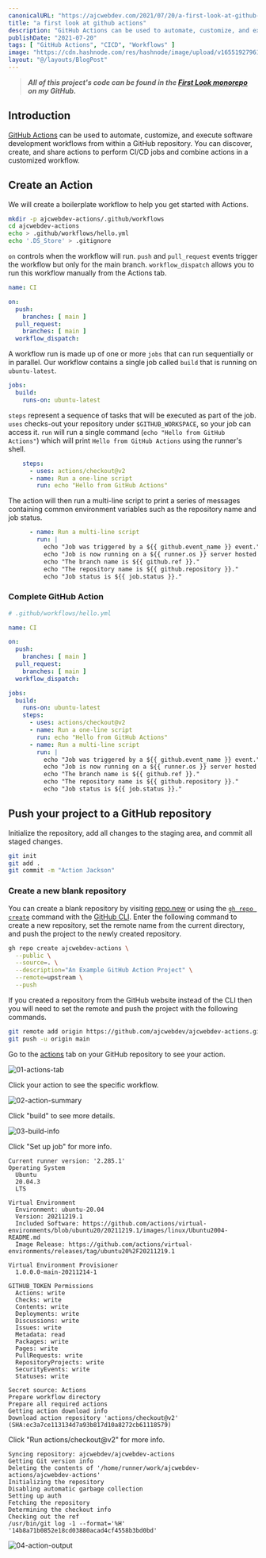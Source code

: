 ```yaml
---
canonicalURL: "https://ajcwebdev.com/2021/07/20/a-first-look-at-github-actions"
title: "a first look at github actions"
description: "GitHub Actions can be used to automate, customize, and execute software development workflows from within a GitHub repository."
publishDate: "2021-07-20"
tags: [ "GitHub Actions", "CICD", "Workflows" ]
image: "https://cdn.hashnode.com/res/hashnode/image/upload/v1655192796160/hF-RmeiBJ.png"
layout: "@/layouts/BlogPost"
---
```


> ___All of this project's code can be found in the [First Look monorepo](https://github.com/ajcwebdev/a-first-look/tree/main/deployment/github-actions/) on my GitHub.___

## Introduction

[GitHub Actions](https://docs.github.com/en/actions) can be used to automate, customize, and execute software development workflows from within a GitHub repository. You can discover, create, and share actions to perform CI/CD jobs and combine actions in a customized workflow.

## Create an Action

We will create a boilerplate workflow to help you get started with Actions.

```bash
mkdir -p ajcwebdev-actions/.github/workflows
cd ajcwebdev-actions
echo > .github/workflows/hello.yml
echo '.DS_Store' > .gitignore
```

`on` controls when the workflow will run. `push` and `pull_request` events trigger the workflow but only for the main branch. `workflow_dispatch` allows you to run this workflow manually from the Actions tab.

```yaml
name: CI

on:
  push:
    branches: [ main ]
  pull_request:
    branches: [ main ]
  workflow_dispatch:
```

A workflow run is made up of one or more `jobs` that can run sequentially or in parallel. Our workflow contains a single job called `build` that is running on `ubuntu-latest`.

```yaml
jobs:
  build:
    runs-on: ubuntu-latest
```

`steps` represent a sequence of tasks that will be executed as part of the job. `uses` checks-out your repository under `$GITHUB_WORKSPACE`, so your job can access it. `run` will run a single command (`echo "Hello from GitHub Actions"`) which will print `Hello from GitHub Actions` using the runner's shell.

```yaml
    steps:
      - uses: actions/checkout@v2
      - name: Run a one-line script
        run: echo "Hello from GitHub Actions"
```

The action will then run a multi-line script to print a series of messages containing common environment variables such as the repository name and job status.

```yaml
      - name: Run a multi-line script
        run: |
          echo "Job was triggered by a ${{ github.event_name }} event."
          echo "Job is now running on a ${{ runner.os }} server hosted on GitHub."
          echo "The branch name is ${{ github.ref }}."
          echo "The repository name is ${{ github.repository }}."
          echo "Job status is ${{ job.status }}."
```

### Complete GitHub Action

```yaml
# .github/workflows/hello.yml

name: CI

on:
  push:
    branches: [ main ]
  pull_request:
    branches: [ main ]
  workflow_dispatch:

jobs:
  build:
    runs-on: ubuntu-latest
    steps:
      - uses: actions/checkout@v2
      - name: Run a one-line script
        run: echo "Hello from GitHub Actions"
      - name: Run a multi-line script
        run: |
          echo "Job was triggered by a ${{ github.event_name }} event."
          echo "Job is now running on a ${{ runner.os }} server hosted on GitHub."
          echo "The branch name is ${{ github.ref }}."
          echo "The repository name is ${{ github.repository }}."
          echo "Job status is ${{ job.status }}."
```

## Push your project to a GitHub repository

Initialize the repository, add all changes to the staging area, and commit all staged changes.

```bash
git init
git add .
git commit -m "Action Jackson"
```

### Create a new blank repository

You can create a blank repository by visiting [repo.new](https://repo.new) or using the [`gh repo create`](https://cli.github.com/manual/gh_repo_create) command with the [GitHub CLI](https://cli.github.com/). Enter the following command to create a new repository, set the remote name from the current directory, and push the project to the newly created repository.

```bash
gh repo create ajcwebdev-actions \
  --public \
  --source=. \
  --description="An Example GitHub Action Project" \
  --remote=upstream \
  --push
```

If you created a repository from the GitHub website instead of the CLI then you will need to set the remote and push the project with the following commands.

```bash
git remote add origin https://github.com/ajcwebdev/ajcwebdev-actions.git
git push -u origin main
```

Go to the [actions](https://github.com/ajcwebdev/ajcwebdev-actions/actions) tab on your GitHub repository to see your action.

![01-actions-tab](https://dev-to-uploads.s3.amazonaws.com/uploads/articles/mj69m00h1i0xr6cgp8o7.png)

Click your action to see the specific workflow.

![02-action-summary](https://dev-to-uploads.s3.amazonaws.com/uploads/articles/ly6c0e9yqyrokel278l7.png)

Click "build" to see more details.

![03-build-info](https://dev-to-uploads.s3.amazonaws.com/uploads/articles/gkpq3ymt5qcbk29bu2gr.png)

Click "Set up job" for more info.

```
Current runner version: '2.285.1'
Operating System
  Ubuntu
  20.04.3
  LTS

Virtual Environment
  Environment: ubuntu-20.04
  Version: 20211219.1
  Included Software: https://github.com/actions/virtual-environments/blob/ubuntu20/20211219.1/images/linux/Ubuntu2004-README.md
  Image Release: https://github.com/actions/virtual-environments/releases/tag/ubuntu20%2F20211219.1

Virtual Environment Provisioner
  1.0.0.0-main-20211214-1

GITHUB_TOKEN Permissions
  Actions: write
  Checks: write
  Contents: write
  Deployments: write
  Discussions: write
  Issues: write
  Metadata: read
  Packages: write
  Pages: write
  PullRequests: write
  RepositoryProjects: write
  SecurityEvents: write
  Statuses: write

Secret source: Actions
Prepare workflow directory
Prepare all required actions
Getting action download info
Download action repository 'actions/checkout@v2' (SHA:ec3a7ce113134d7a93b817d10a8272cb61118579)
```

Click "Run actions/checkout@v2" for more info.

```
Syncing repository: ajcwebdev/ajcwebdev-actions
Getting Git version info
Deleting the contents of '/home/runner/work/ajcwebdev-actions/ajcwebdev-actions'
Initializing the repository
Disabling automatic garbage collection
Setting up auth
Fetching the repository
Determining the checkout info
Checking out the ref
/usr/bin/git log -1 --format='%H'
'14b8a71b0852e18cd03880acad4cf4558b3bd0bd'
```

![04-action-output](https://dev-to-uploads.s3.amazonaws.com/uploads/articles/szzpmt3s68cea1il4bkm.png)